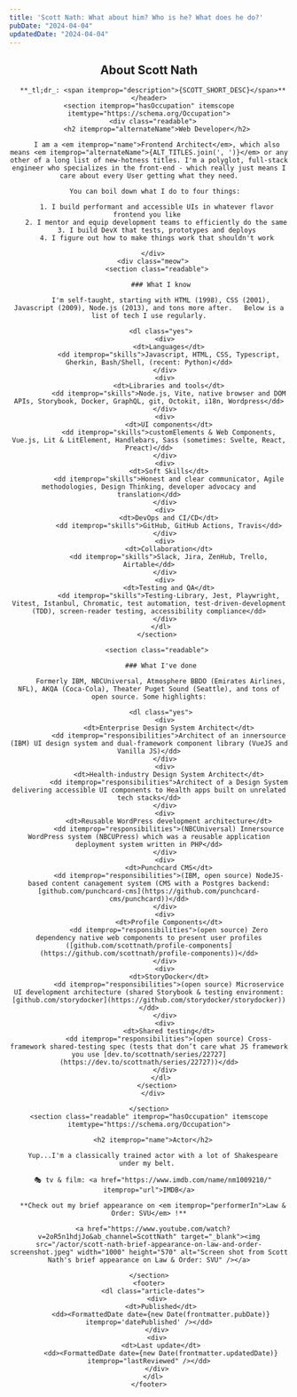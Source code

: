 ```yaml
---
title: 'Scott Nath: What about him? Who is he? What does he do?'
pubDate: "2024-04-04"
updatedDate: "2024-04-04"
---
```




<SiteWide title={frontmatter.title} description={SCOTT_SHORT_DESC} image={frontmatter.heroImage} itemscope itemtype="https://schema.org/AboutPage">

<div itemprop="mainContentOfPage">
  <article itemscope itemtype="https://schema.org/Person">
    <header class="readable">
      <h1>About <span itemprop="name">Scott Nath</span></h1>

      **_tl;dr_: <span itemprop="description">{SCOTT_SHORT_DESC}</span>**
    </header>
    <section itemprop="hasOccupation" itemscope itemtype="https://schema.org/Occupation">
      <div class="readable">
        <h2 itemprop="alternateName">Web Developer</h2>

        I am a <em itemprop="name">Frontend Architect</em>, which also means <em itemprop="alternateName">{ALT_TITLES.join(', ')}</em> or any other of a long list of new-hotness titles. I'm a polyglot, full-stack engineer who specializes in the front-end - which really just means I care about every User getting what they need.
        
        You can boil down what I do to four things: 

        1. I build performant and accessible UIs in whatever flavor frontend you like 
        2. I mentor and equip development teams to efficiently do the same 
        3. I build DevX that tests, prototypes and deploys
        4. I figure out how to make things work that shouldn't work

      </div>
      <div class="meow">
        <section class="readable">

          ### What I know

          I'm self-taught, starting with HTML (1998), CSS (2001), Javascript (2009), Node.js (2013), and tons more after.   Below is a list of tech I use regularly.

          <dl class="yes">
            <div>
              <dt>Languages</dt>
              <dd itemprop="skills">Javascript, HTML, CSS, Typescript, Gherkin, Bash/Shell, (recent: Python)</dd>
            </div>
            <div>
              <dt>Libraries and tools</dt>
              <dd itemprop="skills">Node.js, Vite, native browser and DOM APIs, Storybook, Docker, GraphQL, git, Octokit, i18n, Wordpress</dd>
            </div>
            <div>
              <dt>UI components</dt>
              <dd itemprop="skills">customElements & Web Components, Vue.js, Lit & LitElement, Handlebars, Sass (sometimes: Svelte, React, Preact)</dd>
            </div>
            <div>
              <dt>Soft Skills</dt>
              <dd itemprop="skills">Honest and clear communicator, Agile methodologies, Design Thinking, developer advocacy and translation</dd>
            </div>
            <div>
              <dt>DevOps and CI/CD</dt>
              <dd itemprop="skills">GitHub, GitHub Actions, Travis</dd>
            </div>
            <div>
              <dt>Collaboration</dt>
              <dd itemprop="skills">Slack, Jira, ZenHub, Trello, Airtable</dd>
            </div>
            <div>
              <dt>Testing and QA</dt>
              <dd itemprop="skills">Testing-Library, Jest, Playwright, Vitest, Istanbul, Chromatic, test automation, test-driven-development (TDD), screen-reader testing, accessibility compliance</dd>
            </div>
          </dl>
        </section>

        <section class="readable">

          ### What I've done

          Formerly IBM, NBCUniversal, Atmosphere BBDO (Emirates Airlines, NFL), AKQA (Coca-Cola), Theater Puget Sound (Seattle), and tons of open source. Some highlights:

          <dl class="yes">
            <div>
              <dt>Enterprise Design System Architect</dt>
              <dd itemprop="responsibilities">Architect of an innersource (IBM) UI design system and dual-framework component library (VueJS and Vanilla JS)</dd>
            </div>
            <div>
              <dt>Health-industry Design System Architect</dt>
              <dd itemprop="responsibilities">Architect of a Design System delivering accessible UI components to Health apps built on unrelated tech stacks</dd>
            </div>
            <div>
              <dt>Reusable WordPress development architecture</dt>
              <dd itemprop="responsibilities">(NBCUniversal) Innersource WordPress system (NBCUPress) which was a reusable application deployment system written in PHP</dd>
            </div>
            <div>
              <dt>Punchcard CMS</dt>
              <dd itemprop="responsibilities">(IBM, open source) NodeJS-based content canagement system (CMS with a Postgres backend: [github.com/punchcard-cms](https://github.com/punchcard-cms/punchcard))</dd>
            </div>
            <div>
              <dt>Profile Components</dt>
              <dd itemprop="responsibilities">(open source) Zero dependency native web components to present user profiles ([github.com/scottnath/profile-components](https://github.com/scottnath/profile-components))</dd>
            </div>
            <div>
              <dt>StoryDocker</dt>
              <dd itemprop="responsibilities">(open source) Microservice UI development architecture (shared Storybook & testing environment: [github.com/storydocker](https://github.com/storydocker/storydocker))</dd>
            </div>
            <div>
              <dt>Shared testing</dt>
              <dd itemprop="responsibilities">(open source) Cross-framework shared-testing spec (tests that don’t care what JS framework you use [dev.to/scottnath/series/22727](https://dev.to/scottnath/series/22727))</dd>
            </div>
          </dl>
        </section>
      </div>

    </section>
    <section class="readable" itemprop="hasOccupation" itemscope itemtype="https://schema.org/Occupation">

      <h2 itemprop="name">Actor</h2>

      Yup...I'm a classically trained actor with a lot of Shakespeare under my belt. 

      🎭 tv & film: <a href="https://www.imdb.com/name/nm1009210/" itemprop="url">IMDB</a>

      **Check out my brief appearance on <em itemprop="performerIn">Law & Order: SVU</em> !**

      <a href="https://www.youtube.com/watch?v=2oR5n1hdjJo&ab_channel=ScottNath" target="_blank"><img src="/actor/scott-nath-brief-appearance-on-law-and-order-screenshot.jpeg" width="1000" height="570" alt="Screen shot from Scott Nath's brief appearance on Law & Order: SVU" /></a>

    </section>
    <footer>
      <dl class="article-dates">
        <div>
          <dt>Published</dt>
          <dd><FormattedDate date={new Date(frontmatter.pubDate)} itemprop='datePublished' /></dd>
        </div>
        <div>
          <dt>Last update</dt>
          <dd><FormattedDate date={new Date(frontmatter.updatedDate)} itemprop="lastReviewed" /></dd>
        </div>
      </dl>
    </footer>
  </article>
  </div>
</SiteWide>

